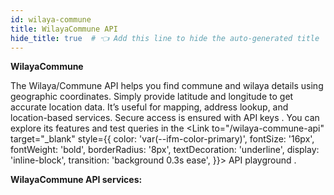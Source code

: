 ```yaml
---
id: wilaya-commune
title: WilayaCommune API
hide_title: true  # 👈 Add this line to hide the auto-generated title
---
```



**WilayaCommune**

The Wilaya/Commune API helps you find commune and wilaya details using geographic coordinates. Simply provide latitude and longitude to get accurate location data. It’s useful for mapping, address lookup, and location-based services. Secure access is ensured with API keys
. You can explore its features and test queries in the <Link to="/wilaya-commune-api"
target="_blank"
style={{ 
  color: 'var(--ifm-color-primary)', 
  fontSize: '16px',
  fontWeight: 'bold',
  borderRadius: '8px',
  textDecoration: 'underline',
  display: 'inline-block',
  transition: 'background 0.3s ease',
}}> API playground </Link>.


**WilayaCommune API services:**
<WilayaCommuneServicesListContainer />

